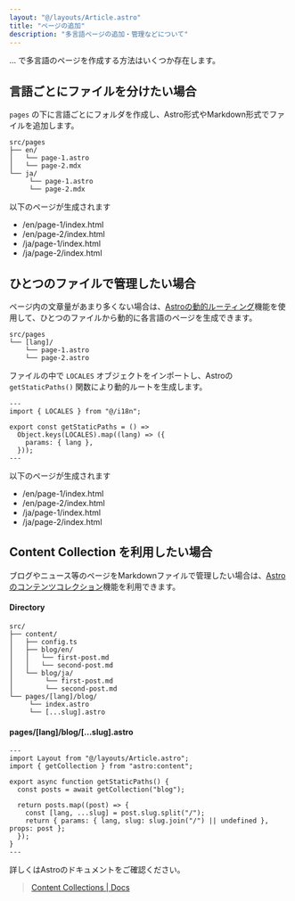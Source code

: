 ```yaml
---
layout: "@/layouts/Article.astro"
title: "ページの追加"
description: "多言語ページの追加・管理などについて"
---
```


<PageHeadline title={frontmatter.title} />

... で多言語のページを作成する方法はいくつか存在します。


## 言語ごとにファイルを分けたい場合

`pages` の下に言語ごとにフォルダを作成し、Astro形式やMarkdown形式でファイルを追加します。

```text
src/pages
├── en/
│   └── page-1.astro
│   └── page-2.mdx
└── ja/
     └── page-1.astro
     └── page-2.mdx
```

以下のページが生成されます

* /en/page-1/index.html
* /en/page-2/index.html
* /ja/page-1/index.html
* /ja/page-2/index.html


## ひとつのファイルで管理したい場合

ページ内の文章量があまり多くない場合は、[Astroの動的ルーティング](https://docs.astro.build/en/guides/routing/#dynamic-routes)機能を使用して、ひとつのファイルから動的に各言語のページを生成できます。

```text
src/pages
└── [lang]/
    └── page-1.astro
    └── page-2.astro
```

ファイルの中で `LOCALES` オブジェクトをインポートし、Astroの `getStaticPaths()` 関数により動的ルートを生成します。

```astro
---
import { LOCALES } from "@/i18n";

export const getStaticPaths = () =>
  Object.keys(LOCALES).map((lang) => ({
    params: { lang },
  }));
---
```

以下のページが生成されます

* /en/page-1/index.html
* /en/page-2/index.html
* /ja/page-1/index.html
* /ja/page-2/index.html

## Content Collection を利用したい場合

ブログやニュース等のページをMarkdownファイルで管理したい場合は、[Astroのコンテンツコレクション]()機能を利用できます。

#### Directory

```text
src/
├── content/
│   ├── config.ts
│   ├── blog/en/
│   │   └── first-post.md
│   │   └── second-post.md
│   └── blog/ja/
│        └── first-post.md
│        └── second-post.md
└── pages/[lang]/blog/
     └── index.astro
     └── [...slug].astro
```

#### pages/[lang]/blog/[...slug].astro

```astro
---
import Layout from "@/layouts/Article.astro";
import { getCollection } from "astro:content";

export async function getStaticPaths() {
  const posts = await getCollection("blog");

  return posts.map((post) => {
    const [lang, ...slug] = post.slug.split("/");
    return { params: { lang, slug: slug.join("/") || undefined }, props: post };
  });
}
---
```


詳しくはAstroのドキュメントをご確認ください。

> [Content Collections | Docs](https://docs.astro.build/en/guides/content-collections/)
